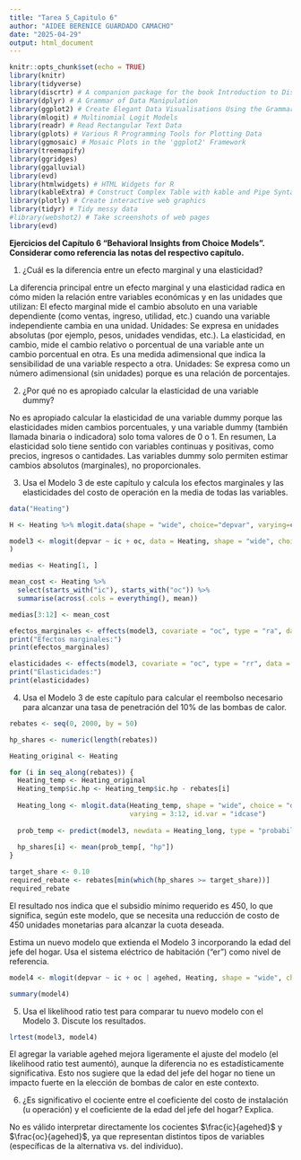 ---
title: "Tarea 5_Capitulo 6"
author: "AIDEE BERENICE GUARDADO CAMACHO"
date: "2025-04-29"
output: html_document
---

```{r, echo=FALSE, include=FALSE}
knitr::opts_chunk$set(echo = TRUE)
library(knitr)
library(tidyverse)
library(discrtr) # A companion package for the book Introduction to Discrete Choice Analysis with `R`
library(dplyr) # A Grammar of Data Manipulation
library(ggplot2) # Create Elegant Data Visualisations Using the Grammar of Graphics
library(mlogit) # Multinomial Logit Models
library(readr) # Read Rectangular Text Data
library(gplots) # Various R Programming Tools for Plotting Data
library(ggmosaic) # Mosaic Plots in the 'ggplot2' Framework
library(treemapify)
library(ggridges)
library(ggalluvial)
library(evd)
library(htmlwidgets) # HTML Widgets for R
library(kableExtra) # Construct Complex Table with kable and Pipe Syntax
library(plotly) # Create interactive web graphics
library(tidyr) # Tidy messy data
#library(webshot2) # Take screenshots of web pages
library(evd)
```

**Ejercicios del Capítulo 6 <b>"Behavioral Insights from Choice Models"</b>. Considerar como referencia las notas del respectivo capítulo.**

1. ¿Cuál es la diferencia entre un efecto marginal y una elasticidad?

La diferencia principal entre un efecto marginal y una elasticidad radica en cómo miden la relación entre variables económicas y en las unidades que utilizan:
El efecto marginal mide el cambio absoluto en una variable dependiente (como ventas, ingreso, utilidad, etc.) cuando una variable independiente cambia en una unidad. Unidades: Se expresa en unidades absolutas (por ejemplo, pesos, unidades vendidas, etc.).
La elasticidad, en cambio, mide el cambio relativo o porcentual de una variable ante un cambio porcentual en otra. Es una medida adimensional que indica la sensibilidad de una variable respecto a otra. Unidades: Se expresa como un número adimensional (sin unidades) porque es una relación de porcentajes.

2. ¿Por qué no es apropiado calcular la elasticidad de una variable dummy?

No es apropiado calcular la elasticidad de una variable dummy porque las elasticidades miden cambios porcentuales, y una variable dummy (también llamada binaria o indicadora) solo toma valores de 0 o 1. En resumen, La elasticidad solo tiene sentido con variables continuas y positivas, como precios, ingresos o cantidades.
Las variables dummy solo permiten estimar cambios absolutos (marginales), no proporcionales.

3. Usa el Modelo 3 de este capítulo y calcula los efectos marginales y las elasticidades del costo de operación en la media de todas las variables.

```{r}

data("Heating")

H <- Heating %>% mlogit.data(shape = "wide", choice="depvar", varying=c(3:12))

model3 <- mlogit(depvar ~ ic + oc, data = Heating, shape = "wide", choice = "depvar", reflevel = "ec", varying = 3:12
)

medias <- Heating[1, ]

mean_cost <- Heating %>%
  select(starts_with("ic"), starts_with("oc")) %>%
  summarise(across(.cols = everything(), mean))

medias[3:12] <- mean_cost

efectos_marginales <- effects(model3, covariate = "oc", type = "ra", data = mlogit.data(medias, shape = "wide", choice = "depvar", varying = 3:12))
print("Efectos marginales:")
print(efectos_marginales)

elasticidades <- effects(model3, covariate = "oc", type = "rr", data = mlogit.data(medias, shape = "wide", choice = "depvar", varying = 3:12))
print("Elasticidades:")
print(elasticidades)

```

4. Usa el Modelo 3 de este capítulo para calcular el reembolso necesario para alcanzar una tasa de penetración del 10% de las bombas de calor.

```{r}

rebates <- seq(0, 2000, by = 50)

hp_shares <- numeric(length(rebates))

Heating_original <- Heating

for (i in seq_along(rebates)) {
  Heating_temp <- Heating_original
  Heating_temp$ic.hp <- Heating_temp$ic.hp - rebates[i]
  
  Heating_long <- mlogit.data(Heating_temp, shape = "wide", choice = "depvar",
                              varying = 3:12, id.var = "idcase")
  
  prob_temp <- predict(model3, newdata = Heating_long, type = "probabilities")
  
  hp_shares[i] <- mean(prob_temp[, "hp"])
}

target_share <- 0.10
required_rebate <- rebates[min(which(hp_shares >= target_share))]
required_rebate

```

El resultado nos indica que el subsidio mínimo requerido es 450, lo que significa, según este modelo, que se necesita una reducción de costo de 450 unidades monetarias para alcanzar la cuota deseada.

Estima un nuevo modelo que extienda el Modelo 3 incorporando la edad del jefe del hogar. Usa el sistema eléctrico de habitación (“er”) como nivel de referencia.

```{r}

model4 <- mlogit(depvar ~ ic + oc | agehed, Heating, shape = "wide", choice = "depvar", reflevel = "er", varying = c(3:12))

summary(model4)

```

5. Usa el likelihood ratio test para comparar tu nuevo modelo con el Modelo 3. Discute los resultados.

```{r}

lrtest(model3, model4)

```

El  agregar la variable agehed mejora ligeramente el ajuste del modelo (el likelihood ratio test aumentó), aunque la diferencia no es estadísticamente significativa. Esto nos sugiere que la edad del jefe del hogar no tiene un impacto fuerte en la elección de bombas de calor en este contexto.

6. ¿Es significativo el cociente entre el coeficiente del costo de instalación (u operación) y el coeficiente de la edad del jefe del hogar? Explica.

No es válido interpretar directamente los cocientes $\frac{ic}{agehed}$ y $\frac{oc}{agehed}$, ya que representan distintos tipos de variables (específicas de la alternativa vs. del individuo).






